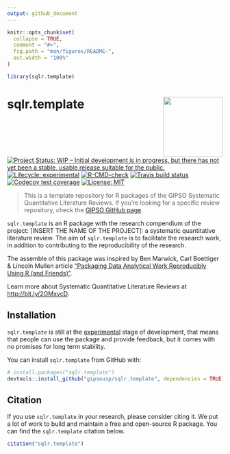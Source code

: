 ```yaml
---
output: github_document
---
```


<!-- README.md is generated from README.Rmd. Please edit that file -->

```r
knitr::opts_chunk$set(
  collapse = TRUE,
  comment = "#>",
  fig.path = "man/figures/README-",
  out.width = "100%"
)

library(sqlr.template)
```

# sqlr.template <a href='https://gipsousp.github.io/sqlr.template'><img src='man/figures/logo.png' align="right" height="139" /></a>

<!-- badges: start -->
[![Project Status: WIP – Initial development is in progress, but there has not yet been a stable, usable release suitable for the public.](https://www.repostatus.org/badges/latest/wip.svg)](https://www.repostatus.org/#wip)
[![Lifecycle: experimental](https://img.shields.io/badge/lifecycle-experimental-orange.svg)](https://lifecycle.r-lib.org/articles/stages.html#experimental)
[![R-CMD-check](https://github.com/gipsousp/sqlr.template/workflows/R-CMD-check/badge.svg)](https://github.com/gipsousp/sqlr.template/actions)
[![Travis build status](https://travis-ci.com/gipsousp/sqlr.template.svg?branch=master)](https://travis-ci.com/gipsousp/sqlr.template)
[![Codecov test coverage](https://codecov.io/gh/gipsousp/sqlr.template/branch/master/graph/badge.svg)](https://codecov.io/gh/gipsousp/sqlr.template?branch=master)
[![License: MIT](https://img.shields.io/badge/license-MIT-green)](https://choosealicense.com/licenses/mit/)
<!-- badges: end -->

> This is a template repository for R packages of the GIPSO Systematic Quantitative Literature Reviews. If you're looking for a specific review repository, check the [GIPSO GitHub page](https://github.com/gipsousp).

`sqlr.template` is an R package with the research compendium of the project: [INSERT THE NAME OF THE PROJECT]: a systematic quantitative literature review. The aim of `sqlr.template` is to facilitate the research work, in addition to contributing to the reproducibility of the research.

The assemble of this package was inspired by Ben Marwick, Carl Boettiger & Lincoln Mullen article ["Packaging Data Analytical Work Reproducibly Using R (and Friends)"](https://doi.org/10.1080/00031305.2017.1375986).

Learn more about Systematic Quantitative Literature Reviews at <http://bit.ly/2OMxvcD>.

## Installation

`sqlr.template` is still at the [experimental](https://lifecycle.r-lib.org/articles/stages.html#experimental) stage of development, that means that people can use the package and provide feedback, but it comes with no promises for long term stability.

You can install `sqlr.template` from GitHub with:

``` r
# install.packages("sqlr.template")
devtools::install_github("gipsousp/sqlr.template", dependencies = TRUE)
```

## Citation

If you use `sqlr.template` in your research, please consider citing it. We put a lot of work to build and maintain a free and open-source R package. You can find the `sqlr.template` citation below.

```r
citation("sqlr.template")
```
